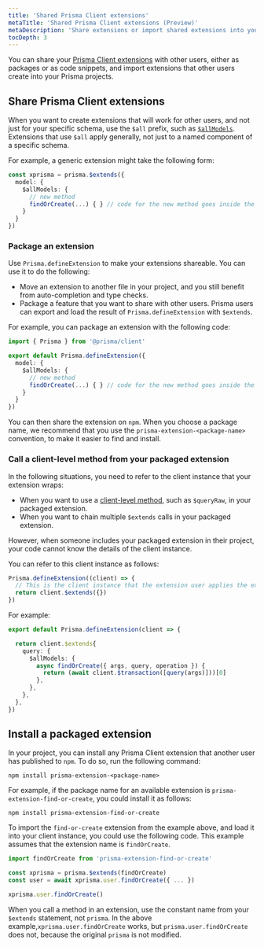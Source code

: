 ```yaml
---
title: 'Shared Prisma Client extensions'
metaTitle: 'Shared Prisma Client extensions (Preview)'
metaDescription: 'Share extensions or import shared extensions into your Prisma project'
tocDepth: 3
---
```


<TopBlock>

You can share your [Prisma Client extensions](/concepts/components/prisma-client/client-extensions/) with other users, either as packages or as code snippets, and import extensions that other users create into your Prisma projects.

</TopBlock>

## Share Prisma Client extensions

When you want to create extensions that will work for other users, and not just for your specific schema, use the `$all` prefix, such as [`$allModels`](/concepts/components/prisma-client/client-extensions/model#add-a-custom-method-to-all-models-in-your-schema). Extensions that use `$all` apply generally, not just to a named component of a specific schema.

For example, a generic extension might take the following form:

```ts
const xprisma = prisma.$extends({
  model: {
    $allModels: {
      // new method
      findOrCreate(...) { } // code for the new method goes inside the brackets
    }
  }
})

```

### Package an extension

Use `Prisma.defineExtension` to make your extensions shareable. You can use it to do the following:

- Move an extension to another file in your project, and you still benefit from auto-completion and type checks.
- Package a feature that you want to share with other users. Prisma users can export and load the result of `Prisma.defineExtension` with `$extends`.

For example, you can package an extension with the following code:

```ts
import { Prisma } from '@prisma/client'

export default Prisma.defineExtension({
  model: {
    $allModels: {
      // new method
      findOrCreate(...) { } // code for the new method goes inside the brackets
    }
  }
})
```

You can then share the extension on `npm`. When you choose a package name, we recommend that you use the `prisma-extension-<package-name>` convention, to make it easier to find and install.

### Call a client-level method from your packaged extension

In the following situations, you need to refer to the client instance that your extension wraps:

- When you want to use a [client-level method](/reference/api-reference/prisma-client-reference#client-methods), such as `$queryRaw`, in your packaged extension.
- When you want to chain multiple `$extends` calls in your packaged extension.

However, when someone includes your packaged extension in their project, your code cannot know the details of the client instance.

You can refer to this client instance as follows:

```ts
Prisma.defineExtension((client) => {
  // This is the client instance that the extension user applies the extension to
  return client.$extends({})
})
```

For example:

```ts
export default Prisma.defineExtension(client => {

  return client.$extends{
    query: {
      $allModels: {
        async findOrCreate({ args, query, operation }) {
          return (await client.$transaction([query(args)]))[0]
        },
      },
    },
  },
})
```

## Install a packaged extension

In your project, you can install any Prisma Client extension that another user has published to `npm`. To do so, run the following command:

```terminal
npm install prisma-extension-<package-name>
```

For example, if the package name for an available extension is `prisma-extension-find-or-create`, you could install it as follows:

```terminal
npm install prisma-extension-find-or-create
```

To import the `find-or-create` extension from the example above, and load it into your client instance, you could use the following code. This example assumes that the extension name is `findOrCreate`.

```ts
import findOrCreate from 'prisma-extension-find-or-create'

const xprisma = prisma.$extends(findOrCreate)
const user = await xprisma.user.findOrCreate({ ... })

xprisma.user.findOrCreate()
```

When you call a method in an extension, use the constant name from your `$extends` statement, not `prisma`. In the above example,`xprisma.user.findOrCreate` works, but `prisma.user.findOrCreate` does not, because the original `prisma` is not modified.
